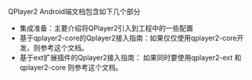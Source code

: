 QPlayer2 Android端文档包含如下几个部分
- 集成准备：主要介绍将QPlayer2引入到工程中的一些配置
- 基于qplayer2-core的Qplayer2接入指南：如果仅仅使用qplayer2-core开发，则参考这个文档。
- 基于ext扩展插件的Qplayer2接入指南： 如果同时要使用qplayer2-ext 和 qplayer2-core 则参考这个文档。